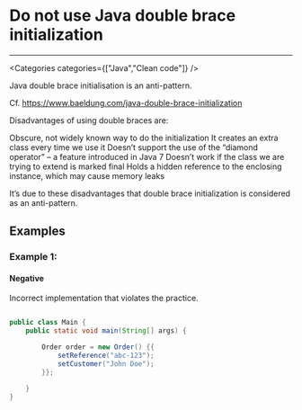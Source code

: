 

# Do not use Java double brace initialization

<Severity severity={SeverityLevels.MEDIUM} />

---

<Categories categories={["Java","Clean code"]} />

Java double brace initialisation is an anti-pattern.

Cf. https://www.baeldung.com/java-double-brace-initialization

Disadvantages of using double braces are:

Obscure, not widely known way to do the initialization
    It creates an extra class every time we use it
    Doesn’t support the use of the “diamond operator” – a feature introduced in Java 7
    Doesn’t work if the class we are trying to extend is marked final
    Holds a hidden reference to the enclosing instance, which may cause memory leaks

It’s due to these disadvantages that double brace initialization is considered as an anti-pattern.

## Examples

### Example 1:

<!-- #example -->

#### Negative

<!-- #example_negative_description -->
Incorrect implementation that violates the practice.

<!-- #example_negative_code -->
```java

public class Main {
    public static void main(String[] args) {

        Order order = new Order() {{
            setReference("abc-123");
            setCustomer("John Doe");
        }};

    }
}
```